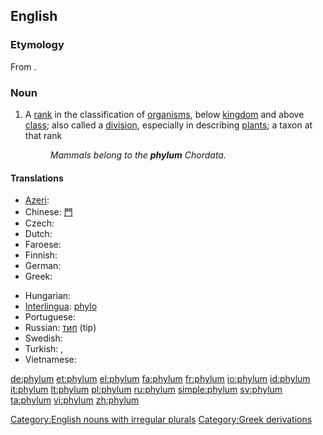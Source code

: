 {{wikipedia|Phylum}}
==English==

===Etymology===
From {{etyl|grc}} {{term|φῦλον||tribe, race|tr=phulon|lang=grc|sc=polytonic}}.

===Noun===
{{en-noun|phyl|a|pl2=phylums}}

# {{context|biology|taxonomy}} A [[rank]] in the classification of [[organism]]s, below [[kingdom]] and above [[class]]; also called a [[division]], especially in describing [[plant]]s; a taxon at that rank
#: ''Mammals belong to the '''phylum''' Chordata.''

====Translations====
{{trans-top|(biology, taxonomy) A rank in the classification of organisms, below kingdom and above class}}
* [[Azeri]]: {{t-|az|tip|xs=Azeri}}
* Chinese: [[門]]
* Czech: {{t+|cs|kmen|m}}
* Dutch: {{t+|nl|stam}}
* Faroese: {{t-|fo|fylki|n|xs=Faroese}}
* Finnish: {{t-|fi|pääjakso}}
* German: {{t+|de|Stamm|m}}
* Greek: {{t+|el|φύλο|n}}
{{trans-mid}}
* Hungarian: {{t+|hu|törzs}}
* [[Interlingua]]: [[phylo]]
* Portuguese: {{t+|pt|filo|m}}
* Russian: [[тип]] (tip) {{m}}
* Swedish: {{t+|sv|stam|c}}
* Turkish: {{t|tr|şube}},  {{t+|tr|filum}}
* Vietnamese: {{t+|vi|ngành|xs=Vietnamese}}
{{trans-bottom}}

[[Category:English nouns with irregular plurals]]
[[Category:Greek derivations]]

[[de:phylum]]
[[et:phylum]]
[[el:phylum]]
[[fa:phylum]]
[[fr:phylum]]
[[io:phylum]]
[[id:phylum]]
[[it:phylum]]
[[lt:phylum]]
[[pl:phylum]]
[[ru:phylum]]
[[simple:phylum]]
[[sv:phylum]]
[[ta:phylum]]
[[vi:phylum]]
[[zh:phylum]]